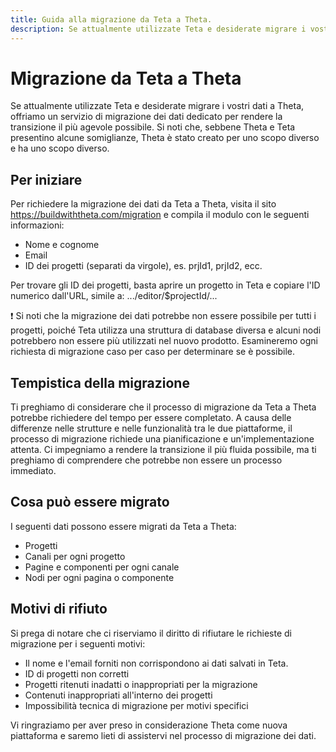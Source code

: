 ```yaml
---
title: Guida alla migrazione da Teta a Theta.
description: Se attualmente utilizzate Teta e desiderate migrare i vostri dati a Theta, offriamo un servizio di migrazione dei dati dedicato per rendere la transizione il più agevole possibile.
---
```


# Migrazione da Teta a Theta

Se attualmente utilizzate Teta e desiderate migrare i vostri dati a Theta, offriamo un servizio di migrazione dei dati dedicato per rendere la transizione il più agevole possibile. Si noti che, sebbene Theta e Teta presentino alcune somiglianze, Theta è stato creato per uno scopo diverso e ha uno scopo diverso.

## Per iniziare

Per richiedere la migrazione dei dati da Teta a Theta, visita il sito https://buildwiththeta.com/migration e compila il modulo con le seguenti informazioni:

- Nome e cognome
- Email
- ID dei progetti (separati da virgole), es. prjId1, prjId2, ecc.

Per trovare gli ID dei progetti, basta aprire un progetto in Teta e copiare l'ID numerico dall'URL, simile a: .../editor/$projectId/...

❗ Si noti che la migrazione dei dati potrebbe non essere possibile per tutti i progetti, poiché Teta utilizza una struttura di database diversa e alcuni nodi potrebbero non essere più utilizzati nel nuovo prodotto. Esamineremo ogni richiesta di migrazione caso per caso per determinare se è possibile.

## Tempistica della migrazione
Ti preghiamo di considerare che il processo di migrazione da Teta a Theta potrebbe richiedere del tempo per essere completato. A causa delle differenze nelle strutture e nelle funzionalità tra le due piattaforme, il processo di migrazione richiede una pianificazione e un'implementazione attenta. Ci impegniamo a rendere la transizione il più fluida possibile, ma ti preghiamo di comprendere che potrebbe non essere un processo immediato.

## Cosa può essere migrato

I seguenti dati possono essere migrati da Teta a Theta:

- Progetti
- Canali per ogni progetto
- Pagine e componenti per ogni canale
- Nodi per ogni pagina o componente

## Motivi di rifiuto

Si prega di notare che ci riserviamo il diritto di rifiutare le richieste di migrazione per i seguenti motivi:

- Il nome e l'email forniti non corrispondono ai dati salvati in Teta.
- ID di progetti non corretti
- Progetti ritenuti inadatti o inappropriati per la migrazione
- Contenuti inappropriati all'interno dei progetti
- Impossibilità tecnica di migrazione per motivi specifici

Vi ringraziamo per aver preso in considerazione Theta come nuova piattaforma e saremo lieti di assistervi nel processo di migrazione dei dati.
